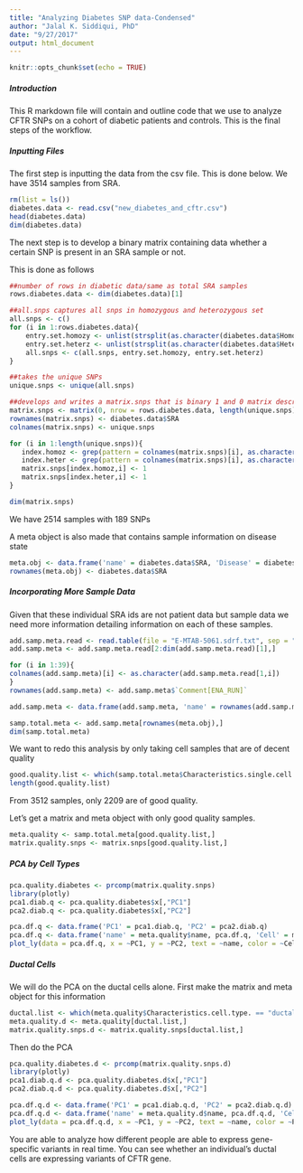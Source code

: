 ```yaml
---
title: "Analyzing Diabetes SNP data-Condensed"
author: "Jalal K. Siddiqui, PhD"
date: "9/27/2017"
output: html_document
---
```


```r
knitr::opts_chunk$set(echo = TRUE)
```

##### Introduction

This R markdown file will contain and outline code that we use to analyze CFTR SNPs on a cohort of diabetic patients and controls.  This is the final steps of the workflow.   

##### Inputting Files

The first step is inputting the data from the csv file.  This is done below.  We have 3514 samples from SRA.

```r
rm(list = ls())
diabetes.data <- read.csv("new_diabetes_and_cftr.csv")
head(diabetes.data)
dim(diabetes.data)
```

The next step is to develop a binary matrix containing data whether a certain SNP is present in an SRA sample or not.  

This is done as follows

```r

##number of rows in diabetic data/same as total SRA samples
rows.diabetes.data <- dim(diabetes.data)[1]

##all.snps captures all snps in homozygous and heterozygous set
all.snps <- c()
for (i in 1:rows.diabetes.data){
    entry.set.homozy <- unlist(strsplit(as.character(diabetes.data$Homozygous.SNPs[i]), split = ";"))
    entry.set.heterz <- unlist(strsplit(as.character(diabetes.data$Heterozygous.SNPs[i]), split = ";"))
    all.snps <- c(all.snps, entry.set.homozy, entry.set.heterz)
}

##takes the unique SNPs
unique.snps <- unique(all.snps)

##develops and writes a matrix.snps that is binary 1 and 0 matrix describing whether a SNP is present or absent in a particular SRA sample
matrix.snps <- matrix(0, nrow = rows.diabetes.data, length(unique.snps))
rownames(matrix.snps) <- diabetes.data$SRA
colnames(matrix.snps) <- unique.snps

for (i in 1:length(unique.snps)){
   index.homoz <- grep(pattern = colnames(matrix.snps)[i], as.character(diabetes.data$Homozygous.SNPs))
   index.heter <- grep(pattern = colnames(matrix.snps)[i], as.character(diabetes.data$Heterozygous.SNPs))
   matrix.snps[index.homoz,i] <- 1
   matrix.snps[index.heter,i] <- 1
}

dim(matrix.snps)
```

We have 2514 samples with 189 SNPs

A meta object is also made that contains sample information on disease state

```r
meta.obj <- data.frame('name' = diabetes.data$SRA, 'Disease' = diabetes.data$Disease.State)
rownames(meta.obj) <- diabetes.data$SRA
```


##### Incorporating More Sample Data

Given that these individual SRA ids are not patient data but sample data we need more information detailing information on each of these samples.  

```r
add.samp.meta.read <- read.table(file = "E-MTAB-5061.sdrf.txt", sep = "\t")
add.samp.meta <- add.samp.meta.read[2:dim(add.samp.meta.read)[1],]

for (i in 1:39){
colnames(add.samp.meta)[i] <- as.character(add.samp.meta.read[1,i])
}
rownames(add.samp.meta) <- add.samp.meta$`Comment[ENA_RUN]`

add.samp.meta <- data.frame(add.samp.meta, 'name' = rownames(add.samp.meta))

samp.total.meta <- add.samp.meta[rownames(meta.obj),]
dim(samp.total.meta)
```

We want to redo this analysis by only taking cell samples that are of decent quality

```r
good.quality.list <- which(samp.total.meta$Characteristics.single.cell.well.quality == 'OK')
length(good.quality.list)

```

From 3512 samples, only 2209 are of good quality.  

Let's get a matrix and meta object with only good quality samples.  

```r
meta.quality <- samp.total.meta[good.quality.list,]
matrix.quality.snps <- matrix.snps[good.quality.list,]
```

##### PCA by Cell Types

```r
pca.quality.diabetes <- prcomp(matrix.quality.snps)
library(plotly)
pca1.diab.q <- pca.quality.diabetes$x[,"PC1"]
pca2.diab.q <- pca.quality.diabetes$x[,"PC2"]

pca.df.q <- data.frame('PC1' = pca1.diab.q, 'PC2' = pca2.diab.q)
pca.df.q <- data.frame('name' = meta.quality$name, pca.df.q, 'Cell' = meta.quality$Characteristics.cell.type.)
plot_ly(data = pca.df.q, x = ~PC1, y = ~PC2, text = ~name, color = ~Cell, colors = c("black", "blue", "red", "green", "yellow", "orange", "magenta", "gray", "brown", "purple", "pink", "gold", "darkred", "darkgreen", "darkblue", "darkorange"))
```


##### Ductal Cells

We will do the PCA on the ductal cells alone.  First make the matrix and meta object for this information

```r
ductal.list <- which(meta.quality$Characteristics.cell.type. == "ductal cell")
meta.quality.d <- meta.quality[ductal.list,]
matrix.quality.snps.d <- matrix.quality.snps[ductal.list,]
```

Then do the PCA

```r
pca.quality.diabetes.d <- prcomp(matrix.quality.snps.d)
library(plotly)
pca1.diab.q.d <- pca.quality.diabetes.d$x[,"PC1"]
pca2.diab.q.d <- pca.quality.diabetes.d$x[,"PC2"]

pca.df.q.d <- data.frame('PC1' = pca1.diab.q.d, 'PC2' = pca2.diab.q.d)
pca.df.q.d <- data.frame('name' = meta.quality.d$name, pca.df.q.d, 'Cell' = meta.quality.d$Characteristics.cell.type., 'Patient' = meta.quality.d$Characteristics.individual., 'Disease' = meta.quality.d$Characteristics.disease.)
plot_ly(data = pca.df.q.d, x = ~PC1, y = ~PC2, text = ~name, color = ~Patient, colors = c("black", "blue", "red", "green", "yellow", "orange", "magenta", "gray", "brown", "purple", "pink", "gold", "darkred", "darkgreen", "darkblue", "darkorange"), symbol = ~Disease, symbols = c("circle", "o"))
```

You are able to analyze how different people are able to express gene-specific variants in real time.  You can see whether an individual's ductal cells are expressing variants of CFTR gene.  

